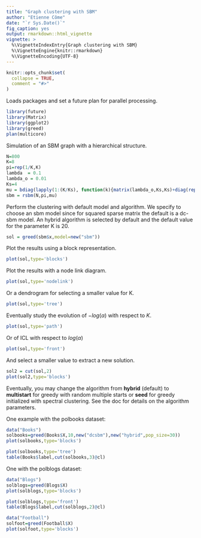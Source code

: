 ```yaml
---
title: "Graph clustering with SBM"
author: "Etienne Côme"
date: "`r Sys.Date()`"
fig_caption: yes
output: rmarkdown::html_vignette
vignette: >
  %\VignetteIndexEntry{Graph clustering with SBM}
  %\VignetteEngine{knitr::rmarkdown}
  %\VignetteEncoding{UTF-8}
---
```


```r
knitr::opts_chunk$set(
  collapse = TRUE,
  comment = "#>"
)
```


Loads packages and set a future plan for parallel processing.
```r
library(future)
library(Matrix)
library(ggplot2)
library(greed)
plan(multicore)
```

Simulation of an SBM graph with a hierarchical structure.
```r
N=800
K=8
pi=rep(1/K,K)
lambda  = 0.1
lambda_o = 0.01
Ks=4
mu = bdiag(lapply(1:(K/Ks), function(k){matrix(lambda_o,Ks,Ks)+diag(rep(lambda,Ks))}))+0.001
sbm = rsbm(N,pi,mu)
```

Perform the clustering with default model and algorithm. We specify to choose an sbm model since for squared sparse matrix the default is a dc-sbm model. An hybrid  algorithm is selected by default and the default value for the parameter K is 20.

```r
sol = greed(sbm$x,model=new("sbm"))
```
Plot the results using a block representation.

```r
plot(sol,type='blocks')
```



Plot the results with a node link diagram.
```r
plot(sol,type='nodelink')
```

Or a dendrogram for selecting a smaller value for K.
```r
plot(sol,type='tree')
```

Eventually study the evolution of $-log(\alpha)$ with respect to $K$.
```r
plot(sol,type='path')
```

Or of ICL with respect to $log(\alpha)$
```r
plot(sol,type='front')
```

And select a smaller value to extract a new solution.
```r
sol2 = cut(sol,2)
plot(sol2,type='blocks')
```


Eventually, you may change the algorithm from **hybrid** (default) to **multistart** for greedy with random multiple starts or **seed** for greedy initialized with spectral clustering. See the doc for details on the algorithm parameters. 

One example with the polbooks dataset:
```r
data("Books")
solbooks=greed(Books$X,10,new("dcsbm"),new("hybrid",pop_size=30))
plot(solbooks,type='blocks')
```


```r
plot(solbooks,type='tree')
table(Books$label,cut(solbooks,3)@cl)
```


One with the polblogs dataset:
```r
data("Blogs")
solblogs=greed(Blogs$X)
plot(solblogs,type='blocks')
```

```r
plot(solblogs,type='front')
table(Blogs$label,cut(solblogs,2)@cl)
```
```r
data("Football")
solfoot=greed(Football$X)
plot(solfoot,type='blocks')
```